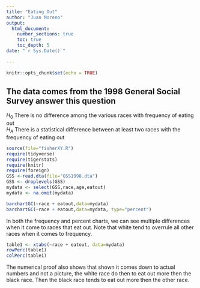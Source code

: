 ```yaml
---
title: "Eating Out"
author: "Juan Moreno"
output: 
  html_document:
    number_sections: true
    toc: true
    toc_depth: 5
date: "`r Sys.Date()`"    
    
---
```


```r
knitr::opts_chunk$set(echo = TRUE)
```

## The data comes from the 1998 General Social Survey answer this question

$H_0$ There is no difference among the various races with frequency of eating out  
$H_A$ There is a statistical difference between at least two races with the frequency of eating out  


```r
source(file="fisherXY.R")
require(tidyverse)
require(tigerstats)
require(knitr)
require(foreign)
GSS <-read.dta(file="GSS1998.dta")
GSS <- droplevels(GSS)
mydata <- select(GSS,race,age,eatout)
mydata <- na.omit(mydata)
```



```r
barchartGC(~race + eatout,data=mydata)
barchartGC(~race + eatout,data=mydata, type="percent")

```

In both the frequency and percent charts, we can see   multiple differences when it come to races that eat out.   Note that white tend to overrule all other races when it   comes to frequency.  

```r
table1 <- xtabs(~race + eatout, data=mydata)
rowPerc(table1)
colPerc(table1)
```

The numerical proof also shows that shown it comes down to   actual numbers and not a picture, the white race do then   to eat out more then the black race. Then the black race   tends to eat out more then the other race.  

